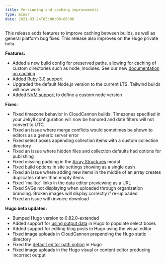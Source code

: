```yaml
---
title: Versioning and caching improvements
type: minor
date: 2021-03-24T05:00:00+00:00
---
```

This release adds features to improve caching between builds, as well as general platform bug fixes. This release also improves on the Hugo private beta.

**Features:**

* Added a new build config for preserved paths, allowing for caching of custom directories such as node\_modules. See our new [documentation on caching](/documentation/build/setup/caching/)
* Added [Ruby 3.0 support](/documentation/build/setup/ruby-versions/#ruby-versions)
* Upgraded the default Node.js version to the current LTS. Tailwind builds will now work.
* Added [NVM support](/documentation/build/setup/node-versions/) to define a custom node version

**Fixes:**

* Fixed timezone behavior in CloudCannon builds. Timezones specified in your Jekyll configuration will now be honored and date filters will not convert to UTC
* Fixed an issue where merge conflicts would sometimes be shown to editors as a generic server error
* Fixed select boxes appending collection items with a custom collection directory
* Fixed an issue where hidden files and collection defaults had options for publishing
* Fixed missing padding in the [Array Structures](/documentation/edit/editing/configuration/#array-structures) modal
* Fixed build options in site settings showing as a single dash
* Fixed an issue where adding new items in the middle of an array creates duplicates rather than empty items
* Fixed \`mailto:\` links in the data editor previewing as a URL
* Fixed SVGs not displaying when uploaded through organization branding. Broken images will display correctly if re-uploaded
* Fixed an issue with invoice download

**Hugo beta updates:**

* Bumped Hugo version to 0.82.0-extended
* Added support for [using output data](/documentation/build/setup/#including-data-in-output) in Hugo to populate select boxes
* Added support for editing blog posts in Hugo using the visual editor
* Fixed image uploads in CloudCannon prepending the Hugo static directory
* Fixed the [default editor path option](/documentation/edit/editing/html/#default-editor-path) in Hugo
* Fixed image uploads in the Hugo visual or content editor producing incorrect output
